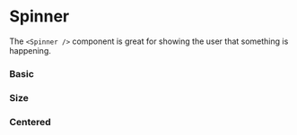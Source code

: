 
<Meta title="Components/Loaders/Spinner" component={Spinner} />

# Spinner

The `<Spinner />` component is great for showing the user that something is happening.

<ArgsTable of={Spinner} />

### Basic

<Canvas>
    <Story name="basic">
        <Spinner />
    </Story>
</Canvas>

### Size

<Canvas>
    <Story name="size">
        <Spinner size="small" />
        <Spinner />
        <Spinner size="large" />
    </Story>
</Canvas>

### Centered

<Canvas>
    <Story name="centered">
        <ComponentWrapper height="50vh">
            <Spinner centered />
        </ComponentWrapper>
    </Story>
</Canvas>
